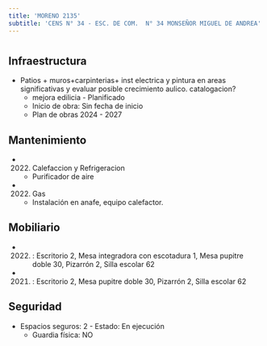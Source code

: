 ```yaml
---
title: 'MORENO 2135'
subtitle: 'CENS N° 34 - ESC. DE COM.  N° 34 MONSEÑOR MIGUEL DE ANDREA'
---
```


#
## Infraestructura

* Patios + muros+carpinterias+   inst electrica y pintura en areas significativas y evaluar posible crecimiento aulico. catalogacion? 
    + mejora edilicia - Planificado 
    + Inicio de obra: Sin fecha de inicio 
    + Plan de obras 2024 - 2027 






## Mantenimiento

*  (2022) Calefaccion y Refrigeracion 
    + Purificador de aire

*  (2022) Gas 
    + Instalación en anafe, equipo calefactor.





## Mobiliario

*  (2022) : Escritorio 2, Mesa integradora con escotadura 1, Mesa pupitre doble 30, Pizarrón 2, Silla escolar 62 

*  (2021) : Escritorio 2, Mesa pupitre doble 30, Pizarrón 2, Silla escolar 62 





## Seguridad

*  Espacios seguros: 2 - Estado: En ejecución 
    + Guardia física: NO



